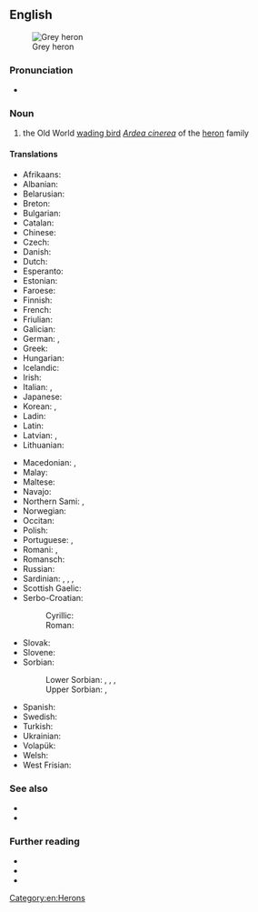 ==English==
[[File:Grey heron (Ardea cinerea).jpg|thumb|Grey heron]]

===Pronunciation===
* {{IPA|/ɡɹeɪ ˈhɛɹɔn/|lang=en}}

===Noun===
{{en-noun}}

# the Old World [[wading bird]] ''[[Ardea cinerea]]'' of the [[heron]] family

====Translations====
{{trans-top|the Old World wading bird ''Ardea cinerea'' of the heron family}}
* Afrikaans: {{t|af|bloureier}}
* Albanian: {{t|sq|çapka e përhime}}
* Belarusian: {{t|be|шэрая чапля|f}}
* Breton: {{t|br|kerc'heiz louet}}
* Bulgarian: {{t|bg|сива чапла|tr=siva čapla|f}}
* Catalan: {{t|ca|bernat pescaire|m}}
* Chinese: {{t+|zh|苍鹭|tr=cāng lù|sc=Hani}}
* Czech: {{t+|cs|volavka popelavá}}
* Danish: {{t+|da|fiskehejre}}
* Dutch: {{t+|nl|blauwe reiger|m}}
* Esperanto: {{t|eo|griza ardeo}}
* Estonian: {{t|et|hallhaigur}}
* Faroese: {{t+|fo|hegri}}
* Finnish: {{t+|fi|harmaahaikara}}
* French: {{t+|fr|héron cendré|m}}
* Friulian: {{t|fur|airon}}
* Galician: {{t|gl|garza real|f}}
* German: {{t+|de|Graureiher|m}}, {{t+|de|Fischreiher|m}}
* Greek: {{t+|el|σταχτοτσικνιάς|m}}
* Hungarian: {{t|hu|szürke gém}}
* Icelandic: {{t+|is|gráhegri}}
* Irish: {{t|ga|corr réisc}}
* Italian: {{t+|it|airone cenerino|m}}, {{t|it|ardea cinerea|f}}
* Japanese: {{t|ja|アオサギ|tr=aosagi}}
* Korean: {{t|ko|왜가리}}, {{t|ko|푸른해오라기|tr=pureun-haeOragi}}
* Ladin: {{t|lld|airon}}
* Latin: {{t|la|ardea cinerea|f}}
* Latvian: {{t|lv|zivju gārnis}}, {{t|lv|dzēse}}
* Lithuanian: {{t|lt|pilkasis garnys}}
{{trans-mid}}
* Macedonian: {{t|mk|гушар|tr=gúšar|m}}, {{t|mk|сива чапjа|tr=síva čapja|f}}
* Malay: {{t|ms|burung seriap}}
* Maltese: {{t|mt|russett griż}}
* Navajo: {{t|nv|tó wónaanídę́ę́ʼ toohjįʼ noołnahii}}
* Northern Sami: {{t|se|ránesháigir}}, {{t|se|háigir}}
* Norwegian: {{t+|no|gråhegre}}
* Occitan: {{t+|oc|bernat pescaire|m}}
* Polish: {{t+|pl|czapla siwa|f}}
* Portuguese: {{t|pt|garça-real|f}}, {{t|pt|garça-cinzenta|f}}
* Romani: {{t|rom|kokosturko|m}}, {{t|rom|kokosturka|f}}
* Romansch: {{t|rm|irun grisch}}
* Russian: {{t|ru|се́рая ца́пля|f}}
* Sardinian: {{t|sc|perdigiorronadas}}, {{t|sc|mengoni}}, {{t|sc|menga}}, {{t|sc|garza}}
* Scottish Gaelic: {{t|gd|corra-ghritheach|f}}
* Serbo-Croatian:
*: Cyrillic: {{t|sh|сива чапља|f}}
*: Roman: {{t+|sh|siva čaplja|f}}
* Slovak: {{t|sk|volavka popolavá|f}}
* Slovene: {{t|sl|siva čaplja|f}}
* Sorbian:
*: Lower Sorbian: {{t|dsb|rybarnik|m}}, {{t|dsb|karpaŕ|m}}, {{t|dsb|šedawa|f}}, {{t|dsb|šytawa|f}}
*: Upper Sorbian: {{t|hsb|čapla|m}}, {{t|hsb|rybornik|m}}
* Spanish: {{t|es|garza real|f}}
* Swedish: {{t+|sv|gråhäger}}
* Turkish: {{t|tr|külrengi balıkçıl}}
* Ukrainian: {{t|uk|сіра чапля|tr=sira čaplja}}
* Volapük: {{t|vo|härod blövik}}
* Welsh: {{t|cy|crëyr glas}}
* West Frisian: {{t+|fy|ielreager}}
{{trans-bottom}}

===See also===
* {{l|en|great blue heron}}
* {{l|en|phoenix}} <!-- ultimately from Egyptian for this bird -->

===Further reading===
* {{pedia}}
* {{specieslite|Ardea cinerea}}
* {{comcatlite|Ardea cinerea}}

[[Category:en:Herons]]